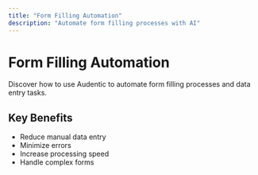 ```yaml
---
title: "Form Filling Automation"
description: "Automate form filling processes with AI"
---
```


# Form Filling Automation

Discover how to use Audentic to automate form filling processes and data entry tasks.

## Key Benefits

- Reduce manual data entry
- Minimize errors
- Increase processing speed
- Handle complex forms
